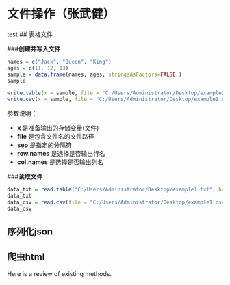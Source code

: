 ﻿# 文件操作（张武健）
test
## 表格文件

###**创建并写入文件**
```r
names = c("Jack", "Queen", "King")
ages = c(11, 12, 13)
sample = data.frame(names, ages, stringsAsFactors=FALSE )
sample

write.table(x = sample, file = "C:/Users/Administrator/Desktop/example1.txt", sep = "\t", row.names = TRUE, col.names = TRUE) #存储为txt文件
write.csv(x = sample, file = "C:/Users/Administrator/Desktop/example1.csv", col.names = TRUE) #存储为csv文件（逗号分隔符）
```
参数说明：

* **x** 是准备输出的存储变量(文件)
* **file** 是包含文件名的文件路径
* **sep** 是指定的分隔符
* **row.names** 是选择是否输出行名
* **col.names** 是选择是否输出列名

###**读取文件**
```r
data_txt = read.table("C:/Users/Administrator/Desktop/example1.txt", header=TRUE, sep="\t")
data_txt
data_csv = read.csv(file = "C:/Users/Administrator/Desktop/example1.csv")
data_csv
```

## 序列化json

## 爬虫html

Here is a review of existing methods.
